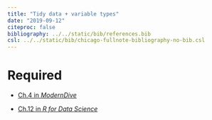 ```yaml
---
title: "Tidy data + variable types"
date: "2019-09-12"
citeproc: false
bibliography: ../../static/bib/references.bib
csl: ../../static/bib/chicago-fullnote-bibliography-no-bib.csl
---
```


# Required


- <i class="fas fa-book"></i> [Ch.4 in *ModernDive*](https://moderndive.com/)

- <i class="fas fa-book"></i> [Ch.12 in *R for Data Science*](https://r4ds.had.co.nz/tidy-data.html)

